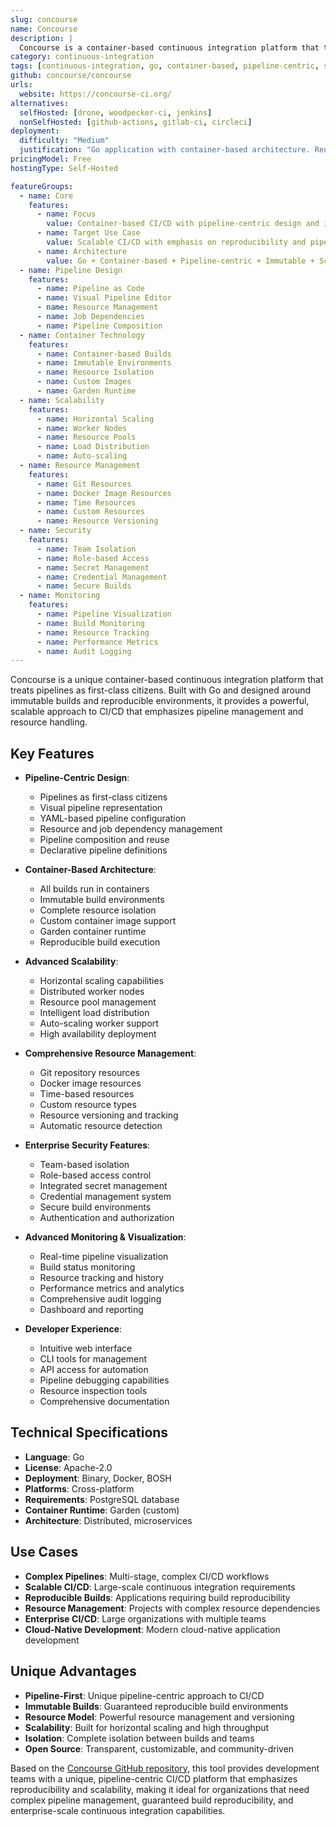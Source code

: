 ```yaml
---
slug: concourse
name: Concourse
description: |
  Concourse is a container-based continuous integration platform that treats pipelines as first-class citizens. Built with Go, it provides a unique approach to CI/CD with its pipeline-centric design, immutable builds, and strong emphasis on reproducibility and scalability.
category: continuous-integration
tags: [continuous-integration, go, container-based, pipeline-centric, scalable]
github: concourse/concourse
urls:
  website: https://concourse-ci.org/
alternatives:
  selfHosted: [drone, woodpecker-ci, jenkins]
  nonSelfHosted: [github-actions, gitlab-ci, circleci]
deployment:
  difficulty: "Medium"
  justification: "Go application with container-based architecture. Requires understanding of pipeline concepts but provides powerful scalability and reproducibility features."
pricingModel: Free
hostingType: Self-Hosted

featureGroups:
  - name: Core
    features:
      - name: Focus
        value: Container-based CI/CD with pipeline-centric design and immutable builds
      - name: Target Use Case
        value: Scalable CI/CD with emphasis on reproducibility and pipeline management
      - name: Architecture
        value: Go + Container-based + Pipeline-centric + Immutable + Scalable
  - name: Pipeline Design
    features:
      - name: Pipeline as Code
      - name: Visual Pipeline Editor
      - name: Resource Management
      - name: Job Dependencies
      - name: Pipeline Composition
  - name: Container Technology
    features:
      - name: Container-based Builds
      - name: Immutable Environments
      - name: Resource Isolation
      - name: Custom Images
      - name: Garden Runtime
  - name: Scalability
    features:
      - name: Horizontal Scaling
      - name: Worker Nodes
      - name: Resource Pools
      - name: Load Distribution
      - name: Auto-scaling
  - name: Resource Management
    features:
      - name: Git Resources
      - name: Docker Image Resources
      - name: Time Resources
      - name: Custom Resources
      - name: Resource Versioning
  - name: Security
    features:
      - name: Team Isolation
      - name: Role-based Access
      - name: Secret Management
      - name: Credential Management
      - name: Secure Builds
  - name: Monitoring
    features:
      - name: Pipeline Visualization
      - name: Build Monitoring
      - name: Resource Tracking
      - name: Performance Metrics
      - name: Audit Logging
---
```


Concourse is a unique container-based continuous integration platform that treats pipelines as first-class citizens. Built with Go and designed around immutable builds and reproducible environments, it provides a powerful, scalable approach to CI/CD that emphasizes pipeline management and resource handling.

## Key Features

- **Pipeline-Centric Design**:

  - Pipelines as first-class citizens
  - Visual pipeline representation
  - YAML-based pipeline configuration
  - Resource and job dependency management
  - Pipeline composition and reuse
  - Declarative pipeline definitions

- **Container-Based Architecture**:

  - All builds run in containers
  - Immutable build environments
  - Complete resource isolation
  - Custom container image support
  - Garden container runtime
  - Reproducible build execution

- **Advanced Scalability**:

  - Horizontal scaling capabilities
  - Distributed worker nodes
  - Resource pool management
  - Intelligent load distribution
  - Auto-scaling worker support
  - High availability deployment

- **Comprehensive Resource Management**:

  - Git repository resources
  - Docker image resources
  - Time-based resources
  - Custom resource types
  - Resource versioning and tracking
  - Automatic resource detection

- **Enterprise Security Features**:

  - Team-based isolation
  - Role-based access control
  - Integrated secret management
  - Credential management system
  - Secure build environments
  - Authentication and authorization

- **Advanced Monitoring & Visualization**:

  - Real-time pipeline visualization
  - Build status monitoring
  - Resource tracking and history
  - Performance metrics and analytics
  - Comprehensive audit logging
  - Dashboard and reporting

- **Developer Experience**:
  - Intuitive web interface
  - CLI tools for management
  - API access for automation
  - Pipeline debugging capabilities
  - Resource inspection tools
  - Comprehensive documentation

## Technical Specifications

- **Language**: Go
- **License**: Apache-2.0
- **Deployment**: Binary, Docker, BOSH
- **Platforms**: Cross-platform
- **Requirements**: PostgreSQL database
- **Container Runtime**: Garden (custom)
- **Architecture**: Distributed, microservices

## Use Cases

- **Complex Pipelines**: Multi-stage, complex CI/CD workflows
- **Scalable CI/CD**: Large-scale continuous integration requirements
- **Reproducible Builds**: Applications requiring build reproducibility
- **Resource Management**: Projects with complex resource dependencies
- **Enterprise CI/CD**: Large organizations with multiple teams
- **Cloud-Native Development**: Modern cloud-native application development

## Unique Advantages

- **Pipeline-First**: Unique pipeline-centric approach to CI/CD
- **Immutable Builds**: Guaranteed reproducible build environments
- **Resource Model**: Powerful resource management and versioning
- **Scalability**: Built for horizontal scaling and high throughput
- **Isolation**: Complete isolation between builds and teams
- **Open Source**: Transparent, customizable, and community-driven

Based on the [Concourse GitHub repository](https://github.com/concourse/concourse), this tool provides development teams with a unique, pipeline-centric CI/CD platform that emphasizes reproducibility and scalability, making it ideal for organizations that need complex pipeline management, guaranteed build reproducibility, and enterprise-scale continuous integration capabilities.
